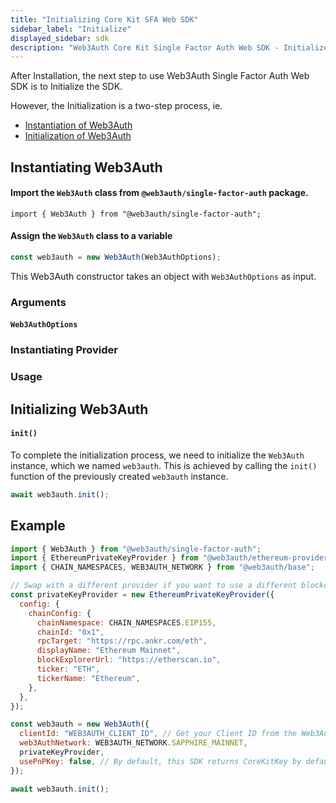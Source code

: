 ```yaml
---
title: "Initializing Core Kit SFA Web SDK"
sidebar_label: "Initialize"
displayed_sidebar: sdk
description: "Web3Auth Core Kit Single Factor Auth Web SDK - Initialize | Documentation - Web3Auth"
---
```



After Installation, the next step to use Web3Auth Single Factor Auth Web SDK is to Initialize the
SDK.

However, the Initialization is a two-step process, ie.

- [Instantiation of Web3Auth](#instantiating-web3auth)
- [Initialization of Web3Auth](#initializing-web3auth)

## Instantiating Web3Auth

#### Import the `Web3Auth` class from `@web3auth/single-factor-auth` package.

```tsx
import { Web3Auth } from "@web3auth/single-factor-auth";
```

#### Assign the `Web3Auth` class to a variable

```javascript
const web3auth = new Web3Auth(Web3AuthOptions);
```

This Web3Auth constructor takes an object with `Web3AuthOptions` as input.

### Arguments

#### `Web3AuthOptions`

<Web3AuthOptions />

### Instantiating Provider

<InstantiatingProvider />

### Usage

<SFAInstanceExample />

## Initializing Web3Auth

#### `init()`

To complete the initialization process, we need to initialize the `Web3Auth` instance, which we
named `web3auth`. This is achieved by calling the `init()` function of the previously created
`web3auth` instance.

```javascript
await web3auth.init();
```

## Example

```javascript
import { Web3Auth } from "@web3auth/single-factor-auth";
import { EthereumPrivateKeyProvider } from "@web3auth/ethereum-provider";
import { CHAIN_NAMESPACES, WEB3AUTH_NETWORK } from "@web3auth/base";

// Swap with a different provider if you want to use a different blockchain
const privateKeyProvider = new EthereumPrivateKeyProvider({
  config: {
    chainConfig: {
      chainNamespace: CHAIN_NAMESPACES.EIP155,
      chainId: "0x1",
      rpcTarget: "https://rpc.ankr.com/eth",
      displayName: "Ethereum Mainnet",
      blockExplorerUrl: "https://etherscan.io",
      ticker: "ETH",
      tickerName: "Ethereum",
    },
  },
});

const web3auth = new Web3Auth({
  clientId: "WEB3AUTH_CLIENT_ID", // Get your Client ID from the Web3Auth Dashboard
  web3AuthNetwork: WEB3AUTH_NETWORK.SAPPHIRE_MAINNET,
  privateKeyProvider,
  usePnPKey: false, // By default, this SDK returns CoreKitKey by default.
});

await web3auth.init();
```

